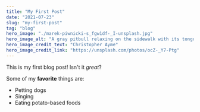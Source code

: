 ```yaml
---
title: "My First Post"
date: "2021-07-23"
slug: "my-first-post"
tag: "blog"
hero_image: "./marek-piwnicki-s_fgw1df-_I-unsplash.jpg"
hero_image_alt: "A gray pitbull relaxing on the sidewalk with its tongue hanging out"
hero_image_credit_text: "Christopher Ayme"
hero_image_credit_link: "https://unsplash.com/photos/ocZ-_Y7-Ptg"
---
```


This is my first blog post! Isn't it *great*?

Some of my **favorite** things are:

* Petting dogs
* Singing
* Eating potato-based foods
